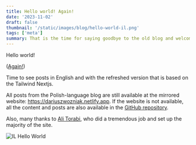 ```yaml
---
title: Hello world! Again!
date: '2023-11-02'
draft: false
thumbnail: '/static/images/blog/hello-world-il.png'
tags: ['meta']
summary: That is the time for saying goodbye to the old blog and welcome to the new one!
---
```

Hello world!

([Again!](https://dariuszwozniak.netlify.app))

Time to see posts in English and with the refreshed version that is based on the Tailwind Nextjs.

All posts from the Polish-language blog are still available at the mirrored website: https://dariuszwozniak.netlify.app. If the website is not available, all the content and posts are also available in the [GitHub repository](https://github.com/dariusz-wozniak/dariuszwozniak.net).

Also, many thanks to [Ali Torabi](https://github.com/torabi-ali), who did a tremendous job and set up the majority of the site.

![IL Hello World](/static/images/blog/hello-world-il.png)
